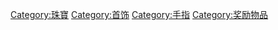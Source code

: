 {{catmore}}
{{Commonscat|Rings (jewellery)}}
[[Category:珠寶|Category:珠寶]]
[[Category:首饰|Category:首饰]]
[[Category:手指|Category:手指]]
[[Category:奖励物品|Category:奖励物品]]